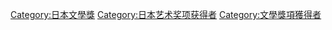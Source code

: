 [[Category:日本文學獎|Category:日本文學獎]]
[[Category:日本艺术奖项获得者|Category:日本艺术奖项获得者]]
[[Category:文學獎項獲得者|Category:文學獎項獲得者]]